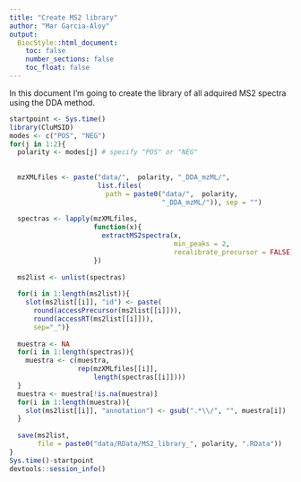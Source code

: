 ```yaml
---
title: "Create MS2 library"
author: "Mar Garcia-Aloy"
output: 
  BiocStyle::html_document:
    toc: false
    number_sections: false
    toc_float: false
---
```


In this document I'm going to create the library of all adquired MS2 
spectra using the DDA method.  


```r
startpoint <- Sys.time()
library(CluMSID)
modes <- c("POS", "NEG")
for(j in 1:2){
  polarity <- modes[j] # specify "POS" or "NEG"
  
  
  mzXMLfiles <- paste("data/",  polarity, "_DDA_mzML/", 
                      list.files(
                        path = paste0("data/",  polarity, 
                                      "_DDA_mzML/")), sep = "")
  
  spectras <- lapply(mzXMLfiles, 
                     function(x){
                       extractMS2spectra(x,
                                         min_peaks = 2,
                                         recalibrate_precursor = FALSE)
                     })
  
  ms2list <- unlist(spectras)
  
  for(i in 1:length(ms2list)){
    slot(ms2list[[i]], "id") <- paste(
      round(accessPrecursor(ms2list[[i]])),
      round(accessRT(ms2list[[i]])),
      sep="_")}
  
  muestra <- NA
  for(i in 1:length(spectras)){
    muestra <- c(muestra,
                 rep(mzXMLfiles[[i]],
                     length(spectras[[i]])))
  }
  muestra <- muestra[!is.na(muestra)]
  for(i in 1:length(muestra)){
    slot(ms2list[[i]], "annotation") <- gsub(".*\\/", "", muestra[i])
  }
  
  save(ms2list, 
       file = paste0("data/RData/MS2_library_", polarity, ".RData"))
}
Sys.time()-startpoint
devtools::session_info()
```